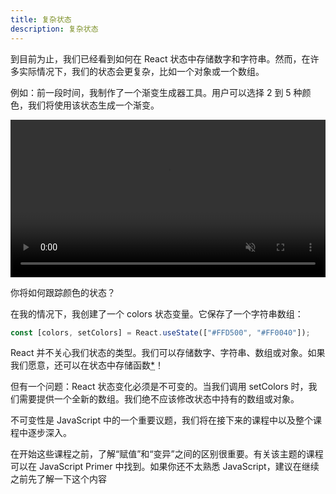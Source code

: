 ```yaml
---
title: 复杂状态
description: 复杂状态
---
```


到目前为止，我们已经看到如何在 React 状态中存储数字和字符串。然而，在许多实际情况下，我们的状态会更复杂，比如一个对象或一个数组。

例如：前一段时间，我制作了一个渐变生成器工具。用户可以选择 2 到 5 种颜色，我们将使用该状态生成一个渐变。

<video controls loop muted playsInline width="100%">
  <source src="/react/gradient-demo.mp4" type="video/mp4" />
</video>

你将如何跟踪颜色的状态？

在我的情况下，我创建了一个 colors 状态变量。它保存了一个字符串数组：

```jsx
const [colors, setColors] = React.useState(["#FFD500", "#FF0040"]);
```

React 并不关心我们状态的类型。我们可以存储数字、字符串、数组或对象。如果我们愿意，还可以在状态中存储函数<abbr title="我们可以这样做，但总的来说，我们不应该这样做。在课程后面的部分，我们会看到 useCallback 如何帮助我们处理函数。">\*</abbr>！

但有一个问题：React 状态变化必须是不可变的。当我们调用 setColors 时，我们需要提供一个全新的数组。我们绝不应该修改状态中持有的数组或对象。

不可变性是 JavaScript 中的一个重要议题，我们将在接下来的课程中以及整个课程中逐步深入。

<Callout title="赋值与突变">

在开始这些课程之前，了解“赋值”和“变异”之间的区别很重要。有关该主题的课程可以在 JavaScript Primer 中找到。如果你还不太熟悉 JavaScript，建议在继续之前先了解一下这个内容

</Callout>
